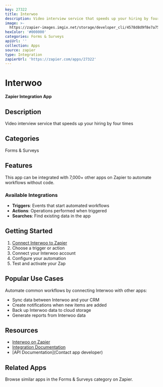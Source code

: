 ```yaml
---
key: 27322
title: Interwoo
description: Video interview service that speeds up your hiring by four times
image: >-
  https://zapier-images.imgix.net/storage/developer_cli/4578d8d9f8e7a75989c236e308e2bd29.png?auto=format%2Ccompress&ixlib=python-3.0.0&q=50
hexColor: '#000000'
categories: Forms & Surveys
apiUrl: ''
collection: Apps
source: zapier
type: Integration
zapierUrl: 'https://zapier.com/apps/27322'
---
```

# Interwoo

**Zapier Integration App**

## Description

Video interview service that speeds up your hiring by four times

## Categories

Forms & Surveys

## Features

This app can be integrated with 7,000+ other apps on Zapier to automate workflows without code.

### Available Integrations

- **Triggers**: Events that start automated workflows
- **Actions**: Operations performed when triggered
- **Searches**: Find existing data in the app

## Getting Started

1. [Connect Interwoo to Zapier](https://zapier.com/apps/27322)
2. Choose a trigger or action
3. Connect your Interwoo account
4. Configure your automation
5. Test and activate your Zap

## Popular Use Cases

Automate common workflows by connecting Interwoo with other apps:

- Sync data between Interwoo and your CRM
- Create notifications when new items are added
- Back up Interwoo data to cloud storage
- Generate reports from Interwoo data

## Resources

- [Interwoo on Zapier](https://zapier.com/apps/27322)
- [Integration Documentation](https://zapier.com/apps/27322/integrations)
- [API Documentation](Contact app developer)

## Related Apps

Browse similar apps in the Forms & Surveys category on Zapier.

